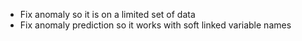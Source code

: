 
- Fix anomaly so it is on a limited set of data
- Fix anomaly prediction so it works with soft linked variable names